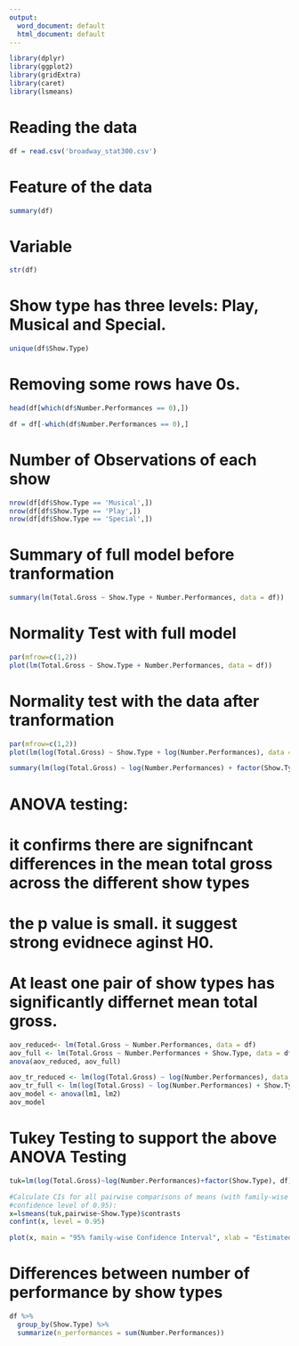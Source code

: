 ```yaml
---
output:
  word_document: default
  html_document: default
---
```

```r
library(dplyr)
library(ggplot2)
library(gridExtra)
library(caret)
library(lsmeans)
```

# Reading the data
```r
df = read.csv('broadway_stat300.csv')
```

# Feature of the data
```r
summary(df)
```

# Variable
```r
str(df)
```

# Show type has three levels: Play, Musical and Special.
```r
unique(df$Show.Type)
```

# Removing some rows have 0s.
```r
head(df[which(df$Number.Performances == 0),])

df = df[-which(df$Number.Performances == 0),]
```

# Number of Observations of each show
```r
nrow(df[df$Show.Type == 'Musical',])
nrow(df[df$Show.Type == 'Play',])
nrow(df[df$Show.Type == 'Special',])
```

# Summary of full model before tranformation
```r
summary(lm(Total.Gross ~ Show.Type + Number.Performances, data = df))
```

# Normality Test with full model
```r
par(mfrow=c(1,2))
plot(lm(Total.Gross ~ Show.Type + Number.Performances, data = df))
```

# Normality test with the data after tranformation
```r
par(mfrow=c(1,2))
plot(lm(log(Total.Gross) ~ Show.Type + log(Number.Performances), data = df))
```

```r
summary(lm(log(Total.Gross) ~ log(Number.Performances) + factor(Show.Type), data = df))
```

# ANOVA testing:
# it confirms there are signifncant differences in the mean total gross across the different show types
# the p value is small. it suggest strong evidnece aginst H0.
# At least one pair of show types has significantly differnet mean total gross.

```r
aov_reduced<- lm(Total.Gross ~ Number.Performances, data = df)
aov_full <- lm(Total.Gross ~ Number.Performances + Show.Type, data = df)
anova(aov_reduced, aov_full)

aov_tr_reduced <- lm(log(Total.Gross) ~ log(Number.Performances), data = df)
aov_tr_full <- lm(log(Total.Gross) ~ log(Number.Performances) + Show.Type, data = df)
aov_model <- anova(lm1, lm2)
aov_model
```

# Tukey Testing to support the above ANOVA Testing
```r
tuk=lm(log(Total.Gross)~log(Number.Performances)+factor(Show.Type), df)

#Calculate CIs for all pairwise comparisons of means (with family-wise
#confidence level of 0.95):
x=lsmeans(tuk,pairwise~Show.Type)$contrasts
confint(x, level = 0.95)
```

```r
plot(x, main = "95% family-wise Confidence Interval", xlab = "Estimated Differences", ylab = "")
```

# Differences between number of performance by show types
```r
df %>%
  group_by(Show.Type) %>%
  summarize(n_performances = sum(Number.Performances))
```